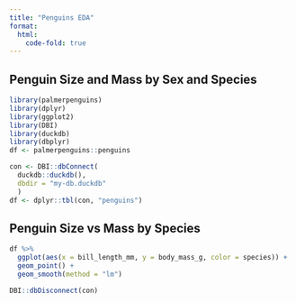 ```yaml
---
title: "Penguins EDA"
format:
  html:
    code-fold: true
---
```


## Penguin Size and Mass by Sex and Species

```r
library(palmerpenguins)
library(dplyr)
library(ggplot2)
library(DBI)
library(duckdb)
library(dbplyr)
df <- palmerpenguins::penguins
```

```r
con <- DBI::dbConnect(
  duckdb::duckdb(), 
  dbdir = "my-db.duckdb"
  )
df <- dplyr::tbl(con, "penguins")
```

## Penguin Size vs Mass by Species

```r
df %>%
  ggplot(aes(x = bill_length_mm, y = body_mass_g, color = species)) +
  geom_point() + 
  geom_smooth(method = "lm")
```

```r
DBI::dbDisconnect(con)
```
